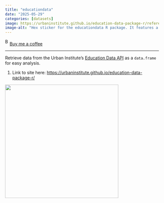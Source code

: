 ```yaml
---
title: "educationdata"
date: "2025-05-29"
categories: [datasets]
image: https://urbaninstitute.github.io/education-data-package-r/reference/figures/logo.png
image-alt: "Hex sticker for the educationdata R package. It features a stylized red apple made up of numbers in various sizes and colors (mostly red, white, and green), set against a black background. The word educationdata appears in white below the apple, with the URL educationdata.urban.org written in the lower right edge of the hexagon. A blue border outlines the hexagon."
---
```


<link href="https://fonts.googleapis.com/css?family=Cookie" rel="stylesheet"><a class="bmc-button" target="_blank" href="https://www.buymeacoffee.com/JoscelinRocha">![Buy me a coffee](https://cdn.buymeacoffee.com/buttons/bmc-new-btn-logo.svg){alt="Buy me a coffee" width="15" height="21"}Buy me a coffee</a>

------------------------------------------------------------------------

Retrieve data from the Urban Institute’s [Education Data API](https://educationdata.urban.org/) as a `data.frame` for easy analysis.

1.  Link to site here: <https://urbaninstitute.github.io/education-data-package-r/>

![](https://urbaninstitute.github.io/education-data-package-r/reference/figures/logo.png){fig-alt="Hex sticker for the educationdata R package. It features a stylized red apple made up of numbers in various sizes and colors (mostly red, white, and green), set against a black background. The word \"educationdata\" appears in white below the apple, with the URL \"educationdata.urban.org\" written in the lower right edge of the hexagon. A blue border outlines the hexagon." width="371"}
